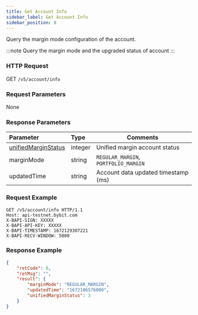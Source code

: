 ```yaml
---
title: Get Account Info
sidebar_label: Get Account Info
sidebar_position: 8
---
```

Query the margin mode configuration of the account.

:::note
Query the margin mode and the upgraded status of account
:::

### HTTP Request
GET `/v5/account/info`

### Request Parameters
None

### Response Parameters
| Parameter | Type | Comments|
|:----- |:-----|----- |
|[unifiedMarginStatus](../enum#unifiedmarginstatus) |integer |Unified margin account status |
|marginMode |string |`REGULAR_MARGIN`, `PORTFOLIO_MARGIN`|
|updatedTime |string |Account data updated timestamp (ms)|

### Request Example

<Tabs>
<TabItem value="console" label="Console">

```http
GET /v5/account/info HTTP/1.1
Host: api-testnet.bybit.com
X-BAPI-SIGN: XXXXX
X-BAPI-API-KEY: XXXXX
X-BAPI-TIMESTAMP: 1672129307221
X-BAPI-RECV-WINDOW: 5000
```

</TabItem>
</Tabs>

### Response Example

<Tabs>
<TabItem value="response" label="Response">

```json
{
    "retCode": 0,
    "retMsg": "",
    "result": {
        "marginMode": "REGULAR_MARGIN",
        "updatedTime": "1672106576000",
        "unifiedMarginStatus": 3
    }
}
```
</TabItem>
</Tabs>